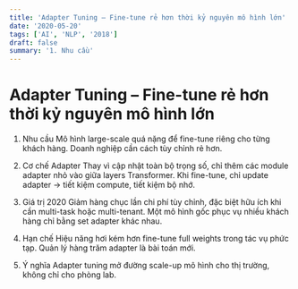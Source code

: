 ```yaml
---
title: 'Adapter Tuning – Fine-tune rẻ hơn thời kỷ nguyên mô hình lớn'
date: '2020-05-20'
tags: ['AI', 'NLP', '2018']
draft: false
summary: '1. Nhu cầu'
---
```


# Adapter Tuning – Fine-tune rẻ hơn thời kỷ nguyên mô hình lớn

1. Nhu cầu
Mô hình large-scale quá nặng để fine-tune riêng cho từng khách hàng. Doanh nghiệp cần cách tùy chỉnh rẻ hơn.

2. Cơ chế Adapter
Thay vì cập nhật toàn bộ trọng số, chỉ thêm các module adapter nhỏ vào giữa layers Transformer. Khi fine-tune, chỉ update adapter → tiết kiệm compute, tiết kiệm bộ nhớ.

3. Giá trị 2020
Giảm hàng chục lần chi phí tùy chỉnh, đặc biệt hữu ích khi cần multi-task hoặc multi-tenant. Một mô hình gốc phục vụ nhiều khách hàng chỉ bằng set adapter khác nhau.

4. Hạn chế
Hiệu năng hơi kém hơn fine-tune full weights trong tác vụ phức tạp. Quản lý hàng trăm adapter là bài toán mới.

5. Ý nghĩa
Adapter tuning mở đường scale-up mô hình cho thị trường, không chỉ cho phòng lab.